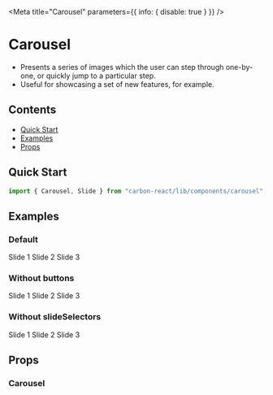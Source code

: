 

<Meta title="Carousel" parameters={{ info: { disable: true } }} />

# Carousel

- Presents a series of images which the user can step through one-by-one, or quickly jump to a particular step.
- Useful for showcasing a set of new features, for example.

## Contents

- [Quick Start](#quick-start)
- [Examples](#examples)
- [Props](#props)

## Quick Start

```javascript
import { Carousel, Slide } from "carbon-react/lib/components/carousel";
```

## Examples

### Default

<Preview>
  <Story name="default">
    <Carousel>
      <Slide>
        <Box
          height={200}
          display="flex"
          alignItems="center"
          justifyContent="center"
          bg="#003349"
        >
          <Typography variant="h1" color="#090">
            Slide 1
          </Typography>
        </Box>
      </Slide>
      <Slide>
        <Box
          height={200}
          display="flex"
          alignItems="center"
          justifyContent="center"
        >
          <Typography variant="h1">Slide 2</Typography>
        </Box>
      </Slide>
      <Slide>
        <Box
          height={200}
          display="flex"
          alignItems="center"
          justifyContent="center"
          bg="#69418f"
        >
          <Typography variant="h1" color="#fff">
            Slide 3
          </Typography>
        </Box>
      </Slide>
    </Carousel>
  </Story>
</Preview>

### Without buttons

<Preview>
  <Story name="without buttons">
    <Carousel enableNextButton={false} enablePreviousButton={false}>
      <Slide>
        <Box
          height={200}
          display="flex"
          alignItems="center"
          justifyContent="center"
          bg="#003349"
        >
          <Typography variant="h1" color="#090">
            Slide 1
          </Typography>
        </Box>
      </Slide>
      <Slide>
        <Box
          height={200}
          display="flex"
          alignItems="center"
          justifyContent="center"
        >
          <Typography variant="h1">Slide 2</Typography>
        </Box>
      </Slide>
      <Slide>
        <Box
          height={200}
          display="flex"
          alignItems="center"
          justifyContent="center"
          bg="#69418f"
        >
          <Typography variant="h1" color="#fff">
            Slide 3
          </Typography>
        </Box>
      </Slide>
    </Carousel>
  </Story>
</Preview>

### Without slideSelectors

<Preview>
  <Story name="without slideSelectors">
    <Carousel enableSlideSelector={false}>
      <Slide>
        <Box
          height={200}
          display="flex"
          alignItems="center"
          justifyContent="center"
          bg="#003349"
        >
          <Typography variant="h1" color="#090">
            Slide 1
          </Typography>
        </Box>
      </Slide>
      <Slide>
        <Box
          height={200}
          display="flex"
          alignItems="center"
          justifyContent="center"
        >
          <Typography variant="h1">Slide 2</Typography>
        </Box>
      </Slide>
      <Slide>
        <Box
          height={200}
          display="flex"
          alignItems="center"
          justifyContent="center"
          bg="#69418f"
        >
          <Typography variant="h1" color="#fff">
            Slide 3
          </Typography>
        </Box>
      </Slide>
    </Carousel>
  </Story>
</Preview>

## Props

### Carousel

<Props of={BaseCarousel} />
